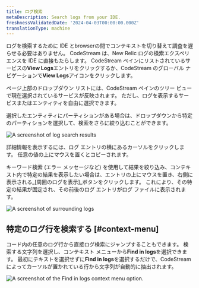```yaml
---
title: ログ検索
metaDescription: Search logs from your IDE.
freshnessValidatedDate: '2024-04-03T00:00:00.000Z'
translationType: machine
---
```





ログを検索するために IDE とbrowserの間でコンテキストを切り替えて調査を遅らせる必要はありません。 CodeStream は、New Relic ログの検索エクスペリエンスを IDE に直接もたらします。 CodeStream ペインにリストされているサービスの<DNT>**View Logs**</DNT>エントリをクリックするか、CodeStream のグローバル ナビゲーションで<DNT>**View Logs**</DNT>アイコンをクリックします。

ページ上部のドロップダウン リストには、CodeStream ペインのツリー ビューで現在選択されているサービスが反映されます。 ただし、ログを表示するサービスまたはエンティティを自由に選択できます。

選択したエンティティにパーティションがある場合は、ドロップダウンから特定のパーティションを選択して、検索をさらに絞り込むことができます。

<img
  title="Search logs"
  alt="A screenshot of log search results"
  src={codestreamLogSearchResults}
/>

詳細情報を表示するには、ログ エントリの横にあるカーソルをクリックします。 任意の値の上にマウスを置くとコピーされます。

キーワード検索 (エラー メッセージなど) を使用して結果を絞り込み、コンテキスト内で特定の結果を表示したい場合は、エントリの上にマウスを置き、右側に表示される_\[周囲のログを表示]_ボタンをクリックします。 これにより、その特定の結果が固定され、その前後のログ エントリがログ ファイルに表示されます。

<img
  title="Show surrounding logs"
  alt="A screenshot of surrounding logs"
  src={codestreamLogShowSurrounding}
/>

## 特定のログ行を検索する [#context-menu]

コード内の任意のログ行から直接ログ検索にジャンプすることもできます。 検索する文字列を選択し、コンテキスト メニューから<DNT>**Find in logs**</DNT>を選択できます。 最初にテキストを選択せずに<DNT>**Find in logs**</DNT>を選択するだけで、CodeStream によってカーソルが置かれている行から文字列が自動的に抽出されます。

<img
  title="Search for a specific log line."
  alt="A screenshot of the Find in logs context menu option."
  src={codestreamLogLineSearch}
/>